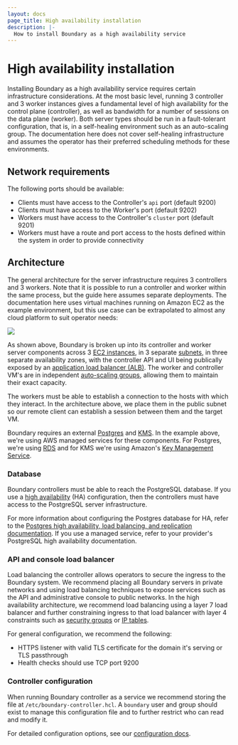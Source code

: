 ```yaml
---
layout: docs
page_title: High availability installation
description: |-
  How to install Boundary as a high availability service
---
```


# High availability installation

Installing Boundary as a high availability service requires certain infrastructure considerations. At the most basic level, running 3 controller and 3 worker instances gives a fundamental level of high availability for the control plane (controller), as well as bandwidth for a number of sessions on the data plane (worker). Both server types should be run in a fault-tolerant configuration, that is, in a self-healing environment such as an auto-scaling group. The documentation here does not cover self-healing infrastructure and assumes the operator has their preferred scheduling methods for these environments.

## Network requirements

The following ports should be available:

- Clients must have access to the Controller's `api` port (default 9200)
- Clients must have access to the Worker's port (default 9202)
- Workers must have access to the Controller's `cluster` port (default 9201)
- Workers must have a route and port access to the hosts defined within the system in order to provide connectivity

## Architecture

The general architecture for the server infrastructure requires 3 controllers and 3 workers. Note that it is possible to run a controller and worker within the same process, but the guide here assumes separate deployments. The documentation here uses virtual machines running on Amazon EC2 as the example environment, but this use case can be extrapolated to almost any cloud platform to suit operator needs:

![](/img/boundary-network.png)

As shown above, Boundary is broken up into its controller and worker server components across 3 [EC2 instances](https://registry.terraform.io/providers/hashicorp/aws/latest/docs/resources/instance), in
3 separate [subnets](https://registry.terraform.io/providers/hashicorp/aws/latest/docs/resources/subnet), in three separate availability zones, with the controller API and UI being publically exposed by an [application load balancer (ALB)](https://registry.terraform.io/providers/hashicorp/aws/latest/docs/resources/lb). The worker and controller VM's are in independent [auto-scaling groups](https://registry.terraform.io/providers/hashicorp/aws/latest/docs/resources/autoscaling_group), allowing them to maintain their exact capacity.

The workers must be able to establish a connection to the hosts with which they interact. In the architecture above, we place them in the public subnet so our remote client can establish a session between them and the target VM.

Boundary requires an external [Postgres](https://www.postgresql.org/) and [KMS](https://aws.amazon.com/kms/). In the example above, we're using AWS managed services for these components. For Postgres, we're using [RDS](https://aws.amazon.com/rds/) and for KMS we're using Amazon's [Key Management Service](https://aws.amazon.com/kms/).

### Database

Boundary controllers must be able to reach the PostgreSQL database.
If you use a [high availability](/boundary/docs/install-boundary/high-availability) (HA) configuration, then the controllers must have access to the PostgreSQL server infrastructure.

For more information about configuring the Postgres database for HA, refer to the [Postgres high availability, load balancing, and replication documentation](https://www.postgresql.org/docs/current/high-availability.html).
If you use a managed service, refer to your provider's PostgreSQL high availability documentation.

### API and console load balancer

Load balancing the controller allows operators to secure the ingress to the Boundary system. We recommend placing all Boundary servers in private networks and using load balancing techniques to expose services such as the API and administrative console to public networks. In the high availability architecture, we recommend load balancing using a layer 7 load balancer and further constraining ingress to that load balancer with layer 4 constraints such as [security groups](https://docs.aws.amazon.com/vpc/latest/userguide/VPC_SecurityGroups.html) or [IP tables](https://wiki.archlinux.org/index.php/Iptables).

For general configuration, we recommend the following:

- HTTPS listener with valid TLS certificate for the domain it's serving or TLS passthrough
- Health checks should use TCP port 9200

### Controller configuration

When running Boundary controller as a service we recommend storing the file at `/etc/boundary-controller.hcl`. A `boundary` user and group should exist to manage this configuration file and to further restrict who can read and modify it.

For detailed configuration options, see our [configuration docs](/boundary/docs/configuration).
